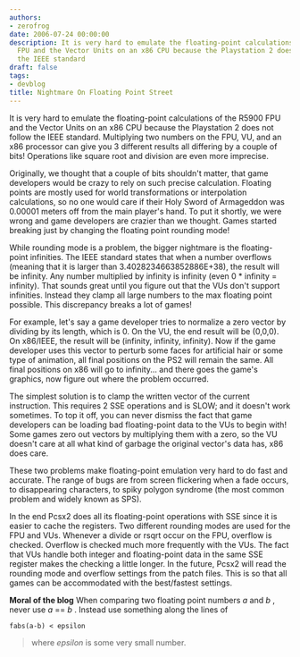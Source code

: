```yaml
---
authors:
- zerofrog
date: 2006-07-24 00:00:00
description: It is very hard to emulate the floating-point calculations of the R5900
  FPU and the Vector Units on an x86 CPU because the Playstation 2 does not follow
  the IEEE standard
draft: false
tags:
- devblog
title: Nightmare On Floating Point Street
---
```


It is very hard to emulate the floating-point calculations of the R5900
FPU and the Vector Units on an x86 CPU because the Playstation 2 does
not follow the IEEE standard. Multiplying two numbers on the FPU, VU,
and an x86 processor can give you 3 different results all differing by a
couple of bits! Operations like square root and division are even more
imprecise.

<!-- truncate -->

Originally, we thought that a couple of bits shouldn't matter, that game
developers would be crazy to rely on such precise calculation. Floating
points are mostly used for world transformations or interpolation
calculations, so no one would care if their Holy Sword of Armageddon was
0.00001 meters off from the main player's hand. To put it shortly, we
were wrong and game developers are crazier than we thought. Games
started breaking just by changing the floating point rounding mode!

While rounding mode is a problem, the bigger nightmare is the
floating-point infinities. The IEEE standard states that when a number
overflows (meaning that it is larger than 3.4028234663852886E+38), the
result will be infinity. Any number multiplied by infinity is infinity
(even 0 \* infinity = infinity). That sounds great until you figure out
that the VUs don't support infinities. Instead they clamp all large
numbers to the max floating point possible. This discrepancy breaks a
lot of games!

For example, let's say a game developer tries to normalize a zero vector
by dividing by its length, which is 0. On the VU, the end result will be
(0,0,0). On x86/IEEE, the result will be (infinity, infinity, infinity).
Now if the game developer uses this vector to perturb some faces for
artificial hair or some type of animation, all final positions on the
PS2 will remain the same. All final positions on x86 will go to
infinity... and there goes the game's graphics, now figure out where the
problem occurred.

The simplest solution is to clamp the written vector of the current
instruction. This requires 2 SSE operations and is SLOW; and it doesn't
work sometimes. To top it off, you can never dismiss the fact that game
developers can be loading bad floating-point data to the VUs to begin
with! Some games zero out vectors by multiplying them with a zero, so
the VU doesn't care at all what kind of garbage the original vector's
data has, x86 does care.

These two problems make floating-point emulation very hard to do fast
and accurate. The range of bugs are from screen flickering when a fade
occurs, to disappearing characters, to spiky polygon syndrome (the most
common problem and widely known as SPS).

In the end Pcsx2 does all its floating-point operations with SSE since
it is easier to cache the registers. Two different rounding modes are
used for the FPU and VUs. Whenever a divide or rsqrt occur on the FPU,
overflow is checked. Overflow is checked much more frequently with the
VUs. The fact that VUs handle both integer and floating-point data in
the same SSE register makes the checking a little longer. In the future,
Pcsx2 will read the rounding mode and overflow settings from the patch
files. This is so that all games can be accommodated with the
best/fastest settings.

**Moral of the blog** When comparing two floating point numbers *a* and
*b* , never use *a* == *b* . Instead use something along the lines of

```
fabs(a-b) < epsilon
```

> where *epsilon* is some very small number.